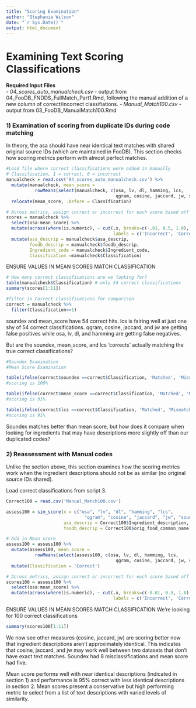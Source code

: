 ```yaml
---
title: "Scoring Examination"
author: "Stephanie Wilson"
date: "`r Sys.Date()`"
output: html_document
---
```


#  Examining Text Scoring Classifications

__Required Input Files__  
  - *04_scores_auto_manualcheck.csv* - output from 04_FooDB_FNDDS_FullMatch_Part1.Rmd, following the manual addition of a new column of correct/incorrect classifiations.
  - *Manual_Match100.csv* - output from 03_FooDB_ManualMatch100.Rmd
  
  
### 1) Examination of scoring from duplicate IDs during code matching

In theory, the asa should have near identical text matches with shared original source IDs (which are maintained in FooDB). This section checks how scoring metrics perform with almost perfect matches. 

```r
#Load file where correct classifications were added in manually
# Classification, 1 = correct, 0 = incorrect
manualcheck = read.csv('04_scores_auto_manualcheck.csv') %>%
  mutate(manualcheck, mean_score = 
           rowMeans(select(manualcheck, c(osa, lv, dl, hamming, lcs, 
                                          qgram, cosine, jaccard, jw, soundex)))) %>%
  relocate(mean_score, .before = Classification)

# Across metrics, assign correct or incorrect for each score based off a 0.5 score threshold
scores = manualcheck %>%
  select(osa:mean_score) %>%
  mutate(across(where(is.numeric), ~ cut(.x, breaks=c(-.01, 0.5, 1.0), 
                                         labels = c('Incorrect', 'Correct')))) %>%
  mutate(asa_descrip = manualcheck$asa_descrip,
         foodb_descrip = manualcheck$foodb_descrip,
         Ingredient_code = manualcheck$Ingredient_code,
         Classification =manualcheck$Classification) 
```

ENSURE VALUES IN MEAN SCORES MATCH CLASSIFICATION 
```r
# How many correct classifications are we looking for?
table(manualcheck$Classification) # only 54 correct classifications
summary(scores[1:11])

#filter in Correct classifications for comparison
correct = manualcheck %>%
  filter(Classification==1)
```
soundex and mean_score have 54 correct hits. lcs is fairing well at just one shy of 54 correct classifications. qgram, cosine, jaccard, and jw are getting false positives while osa, lv, dl, and hamming are getting false negatives.

But are the soundex, mean_score, and lcs 'corrects' actually matching the true correct classifications?
```r
#Soundex Examination
#Mean Score Examination

table(ifelse(correct$soundex ==correct$Classification, 'Matched', 'Mismatched'))
#scoring is 100%

table(ifelse(correct$mean_score ==correct$Classification, 'Matched', 'Mismatched'))
#scoring is 91%

table(ifelse(correct$lcs ==correct$Classification, 'Matched', 'Mismatched'))
#scoring is 91%
```

Soundex matches better than mean score, but how does it compare when looking for ingredients that may have descriptions more slightly off than our duplicated codes?


### 2) Reassessment with Manual codes
Unlike the section above, this section examines how the scoring metrics work when the ingredient descriptions should not be as similar (no original source IDs shared).

Load correct classifications from script 3. 
```r
Correct100 = read.csv('Manual_Match100.csv')
```

```r
assess100 = sim_score(x = c("osa", "lv", "dl", "hamming", "lcs", 
                              "qgram", "cosine", "jaccard", "jw", "soundex"),
                      asa_descrip = Correct100$Ingredient_description, 
                      foodb_descrip = Correct100$orig_food_common_name)

# Add in Mean score
assess100 = assess100 %>%
  mutate(assess100, mean_score = 
           rowMeans(select(assess100, c(osa, lv, dl, hamming, lcs, 
                                          qgram, cosine, jaccard, jw, soundex)))) %>%
  mutate(Classification = 'Correct')
```


```r
# Across metrics, assign correct or incorrect for each score based off a 0.5 score threshold
scores100 = assess100 %>%
  select(osa:mean_score) %>%
  mutate(across(where(is.numeric), ~ cut(.x, breaks=c(-0.01, 0.5, 1.0), 
                                         labels = c('Incorrect', 'Correct')))) 
```

ENSURE VALUES IN MEAN SCORES MATCH CLASSIFICATION 
We're looking for 100 correct classifications

```r
summary(scores100[1:11])
```
We now see other measures (cosine, jaccard, jw) are scoring better now that ingredient descriptions aren't approximately identical. This indicates that cosine, jaccard, and jw may work well between two datasets that don't have exact text matches. Soundex had 8 misclassifications and mean score had five. 

Mean score performs well with near identical descriptions (indicated in section 1) and performance is 95% correct with less identical descriptions in section 2.  Mean scores present a conservative but high performing metric to select from a list of text descriptions with varied levels of similarity.



